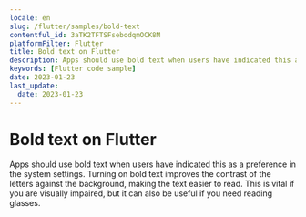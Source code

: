 ```yaml
---
locale: en
slug: /flutter/samples/bold-text
contentful_id: 3aTK2TFTSFsebodqmOCK8M
platformFilter: Flutter
title: Bold text on Flutter
description: Apps should use bold text when users have indicated this as a preference in the system settings.
keywords: [Flutter code sample]
date: 2023-01-23
last_update:
  date: 2023-01-23
---
```


# Bold text on Flutter

Apps should use bold text when users have indicated this as a preference in the system settings. Turning on bold text improves the contrast of the letters against the background, making the text easier to read. This is vital if you are visually impaired, but it can also be useful if you need reading glasses.

<CodeSample id="text-bold" locale="en" platform="flutter"/>
